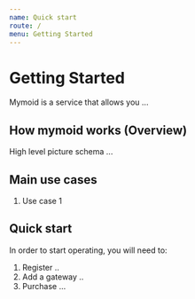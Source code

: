 ```yaml
---
name: Quick start
route: /
menu: Getting Started
---
```


# Getting Started

Mymoid is a service that allows you ...

## How mymoid works (Overview)

High level picture schema ...

## Main use cases

1. Use case 1

## Quick start

In order to start operating, you will need to:

1. Register ..
2. Add a gateway ..
3. Purchase ...


